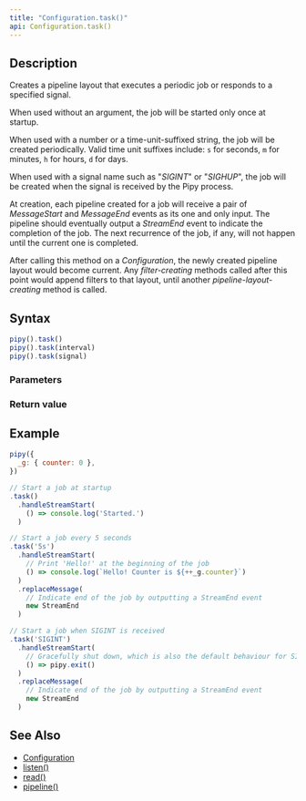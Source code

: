```yaml
---
title: "Configuration.task()"
api: Configuration.task()
---
```


## Description

Creates a pipeline layout that executes a periodic job or responds to a specified signal.

When used without an argument, the job will be started only once at startup.

When used with a number or a time-unit-suffixed string, the job will be created periodically. Valid time unit suffixes include: `s` for seconds, `m` for minutes, `h` for hours, `d` for days.

When used with a signal name such as "_SIGINT_" or "_SIGHUP_", the job will be created when the signal is received by the Pipy process.

At creation, each pipeline created for a job will receive a pair of _MessageStart_ and _MessageEnd_ events as its one and only input. The pipeline should eventually output a _StreamEnd_ event to indicate the completion of the job. The next recurrence of the job, if any, will not happen until the current one is completed.

After calling this method on a _Configuration_, the newly created pipeline layout would become current. Any _filter-creating_ methods called after this point would append filters to that layout, until another _pipeline-layout-creating_ method is called.

## Syntax

``` js
pipy().task()
pipy().task(interval)
pipy().task(signal)
```

### Parameters

<Parameters/>

### Return value

<ReturnValue/>

## Example

``` js
pipy({
  _g: { counter: 0 },
})

// Start a job at startup
.task()
  .handleStreamStart(
    () => console.log('Started.')
  )

// Start a job every 5 seconds
.task('5s')
  .handleStreamStart(
    // Print 'Hello!' at the beginning of the job
    () => console.log(`Hello! Counter is ${++_g.counter}`)
  )
  .replaceMessage(
    // Indicate end of the job by outputting a StreamEnd event
    new StreamEnd
  )

// Start a job when SIGINT is received
.task('SIGINT')
  .handleStreamStart(
    // Gracefully shut down, which is also the default behaviour for SIGINT
    () => pipy.exit()
  )
  .replaceMessage(
    // Indicate end of the job by outputting a StreamEnd event
    new StreamEnd
  )
```

## See Also

* [Configuration](/reference/api/Configuration)
* [listen()](/reference/api/Configuration/listen)
* [read()](/reference/api/Configuration/read)
* [pipeline()](/reference/api/Configuration/pipeline)
